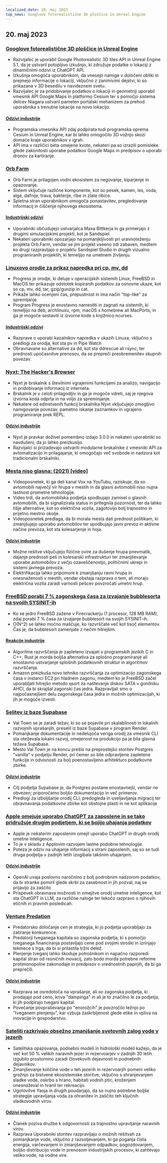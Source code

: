 ```yaml
---
localized_date: 20. maj 2023
top_news: Googlove fotorealistične 3D ploščice in Unreal Engine
---
```


## 20. maj 2023

### [Googlove fotorealistične 3D ploščice in Unreal Engine](https://nilsbakker.nl/portfolio/3d-tiles/)

- Razvijalec je uporabil Google Photorealistic 3D tiles API in Unreal Engine 5.1, da je ustvaril potopljivo izkušnjo, ki združuje podatke o lokaciji z dinamičnimi odzivi iz ChatGPT API.
- Izkušnja omogoča uporabnikom, da vnesejo namige v določeni obliki in prejmejo informacije o lokaciji, vključno z zanimivimi dejstvi, ki so prikazana v 3D besedilu v navideznem svetu.
- Razvijalec je za pridobivanje podatkov o lokaciji in geometriji uporabil vmesnik API Google Maps in platformo Cesium ter s pomočjo sistema delcev Niagara ustvaril pameten portalski mehanizem za prehod uporabnika s trenutne lokacije na novo lokacijo.

#### [Odzivi industrije](http://news.ycombinator.com/item?id=36000631)

- Programska vmesnika API zdaj podpirata tudi programska oprema Cesium in Unreal Engine, kar bi lahko omogočilo 3D vožnjo skozi domače kraje uporabnikov v igrah.
- API ima v različici beta omejene kvote, nekateri pa so izrazili pomisleke glede zakonitosti uporabe podatkov Google Maps in predpisov o uporabi dronov za kartiranje.

### [Orb Farm](https://orb.farm/)

- Orb Farm je prilagojen vodni ekosistem za negovanje, kiparjenje in opazovanje.
- Sistem vključuje različne komponente, kot so pesek, kamen, les, voda, alge, dafnije, trava, bakterije, ribe in zlate ribice.
- Spletna stran uporabnikom omogoča ponastavitev, pregledovanje informacij in čiščenje njihovega ekosistema.

#### [Industrijski odzivi](http://news.ycombinator.com/item?id=35999835)

- Uporabniki občudujejo ustvarjalca Maxa Bittkerja in ga primerjajo z drugimi simulacijskimi projekti, kot je Sandspiel.
- Nekateri uporabniki opozarjajo na pomanjkljivosti pri uravnoteženju projekta Orb.Farm, vendar se jim projekt vseeno zdi zabaven, medtem ko drugi razpravljajo o projektu Sandspiel Studio in drugih vizualno programiranih projektih, ki temeljijo na umetnem življenju.

### [Linuxovo orodje za prikaz napredka pri cp, mv, dd](https://github.com/Xfennec/progress)

- Progress je orodje, ki deluje v operacijskih sistemih Linux, FreeBSD in MacOS ter prikazuje odstotek kopiranih podatkov za osnovne ukaze, kot so cp, mv, dd, tar, gzip/gunzip in cat.
- Prikaže lahko ocenjeni čas, prepustnost in ima način "top-like" za spremljanje.
- Program Progress je enostavno namestiti in zagnati na sistemih, ki temeljijo na deb, archlinuxu, rpm, macOS s homebrew ali MacPorts, in ga je mogoče sestaviti iz izvorne kode s knjižnico ncurses.

#### [Industrijski odzivi](http://news.ycombinator.com/item?id=36000407)

- Razprave o uporabi kazalnikov napredka v ukazih Linuxa, vključno s predlogi za orodja, kot sta pv in Pipe Watch
- Obravnavane so alternative za dd, kot sta ddrescue ali rsync, ter prednosti upočasnitve prenosov, da se prepreči preobremenitev skupnih povezav.

### [Nyxt: The Hacker's Browser](https://nyxt.atlas.engineer/)

- Nyxt je brskalnik s številnimi vgrajenimi funkcijami za analizo, navigacijo in pridobivanje informacij iz interneta.
- Brskalnik je v celoti prilagodljiv in ga je mogoče vdreti, saj je njegova izvorna koda odprta in na voljo za spreminjanje.
- Nekatere od edinstvenih funkcij brskalnika Nyxt vključujejo zmogljivo namigovanje povezav, pametno iskanje zaznamkov in vgrajeno programiranje prek REPL.

#### [Odzivi industrije](http://news.ycombinator.com/item?id=36006423)

- Nyxt je pravkar doživel pomembno izdajo 3.0.0 in nekateri uporabniki so navdušeni, da jo lahko preizkusijo.
- Razvijalci si prizadevajo ustvariti modularne brskalnike z vmesniki API za avtomatizacijo in prilagajanje, ki omogočajo več svobode in nadzora kot tradicionalni brskalniki.

### [Mesta niso glasna: (2021) [video]](https://www.youtube.com/watch?v=CTV-wwszGw8)

- Videoposnetek, ki ga deli kanal Vox na YouTubu, raziskuje, da so avtomobili največji vir hrupa v mestih in da glasni avtomobili niso nujna lastnost prometne tehnologije.
- Video trdi, da avtomobilska podjetja spodbujajo zamisel o glasnih avtomobilih, da bi signalizirala status in pritegnila pozornost, ter da lahko tišje alternative, kot so električna vozila, zagotovijo bolj trajnostno in prijetno mestno okolje.
- Videoposnetek predlaga, da bi morala mesta dati prednost politikam, ki zmanjšujejo uporabo avtomobilov ter spodbujajo javni prevoz in aktivne načine prevoza, kot sta kolesarjenje in hoja.

#### [Odzivi industrije](http://news.ycombinator.com/item?id=35999950)

- Možne rešitve vključujejo fizične ovire za dušenje hrupa pnevmatik, dajanje prednosti peš in kolesarski infrastrukturi ter zmanjševanje uporabe avtomobilov z večjo ozaveščenostjo, političnimi ukrepi in sistemi javnega prevoza.
- Elektrifikacija lahko pripomore k zmanjšanju ravni hrupa in onesnaženosti v mestih, vendar obstaja razprava o tem, ali morajo električna vozila zaradi varnosti pešcev povzročati umetni hrup.

### [FreeBSD porabi 7 % zagonskega časa za izvajanje bubblesorta na svojih SYSINIT-ih](https://twitter.com/cperciva/status/1659558311920914432)

- Ko se jedro FreeBSD zažene v Firecrackerju (1 procesor, 128 MB RAM), zdaj porabi 7 % časa za izvajanje bubblesort na svojih SYSINIT-ih.
- O(N^2) se lahko močno maščuje, ko razvrščate več kot tisoč elementov. Čas je, da bubblesort zamenjate z nečim hitrejšim.

#### [Reakcije industrije](http://news.ycombinator.com/item?id=36002574)

- Algoritme razvrščanja je zapleteno izvajati v programskih jezikih C in C++, Rust je morda boljša alternativa za splošno programiranje ali enostavno ustvarjanje splošnih podatkovnih struktur in algoritmov razvrščanja.
- Amazon preizkuša novo tehniko razvrščanja za optimizacijo zagonskega časa v instanci EC2 pri hladnem zagonu, medtem ko je FreeBSD začel uporabljati hitrejšo metodo qsort za naštevanje diskov SATA v gonilniku AHCI, da bi skrajšal zagonski čas jedra. Razpravljali smo o najpočasnejšem delu zagonskega časa jedra in možnih optimizacijah, ki jih je mogoče izvesti.

### [Selitev iz baze Supabase](https://blog.val.town/blog/migrating-from-supabase)

- Val Town se je zaradi težav, ki so se pojavile pri skalabilnosti in lokalnih razvojnih vprašanjih, preselil iz baze Supabase v program Render.
- Pomanjkanje dokumentacije in nedelujoča veriga orodij za vmesnik CLI sta oteževala lokalni razvoj, omejenost na produkcijo pa je bila glavna težava Supabase.
- Mesto Val Town je na koncu prešlo na preprostejšo storitev Postgres "vanilla" v podjetju Render, pri čemer so bile odpravljene zapletene funkcije in odvisnosti za bolj poenostavljeno arhitekturo podatkovne zbirke.

#### [Odzivi industrije](http://news.ycombinator.com/item?id=36004925)

- Cilj podjetja Supabase je, da Postgres postane enostavnejši, vendar ne obvezen; priporočamo boljšo dokumentacijo in več primerov.
- Predlogi za izboljšanje orodij CLI, predogleda in uveljavljanja migracij ter obravnavanja podatkovne zbirke kot obstojne plasti in ne kot aplikacije

### [Apple omejuje uporabo ChatGPT za zaposlene in se tako pridružuje drugim podjetjem, ki se bojijo uhajanja podatkov](https://www.wsj.com/articles/apple-restricts-use-of-chatgpt-joining-other-companies-wary-of-leaks-d44d7d34)

- Apple je nekaterim zaposlenim omejil uporabo ChatGPT in drugih orodij umetne inteligence.
- To je v skladu z Applovim razvojem lastne podobne tehnologije.
- Poteza je odziv na uhajanje informacij s strani zaposlenih, saj so se tudi druga podjetja v zadnjih letih izogibala takšnim uhajanjem.

#### [Odzivi industrije](http://news.ycombinator.com/item?id=36000079)

- OpenAI uvaja poslovno naročnino z bolj podrobnim nadzorom podatkov, da bi stranke pomiril glede skrbi za zasebnost in jih pozval, naj se prijavijo za zaščito
- Prispevek obravnava možnosti in omejitve orodij umetne inteligence, kot sta ChatGPT in LLM, za različne naloge ter tekočo razpravo o njihovih etičnih in pravnih posledicah.

### [Venture Predation](https://papers.ssrn.com/sol3/papers.cfm?abstract_id=4437360)

- Predatorsko določanje cen je strategija, ki jo podjetja uporabljajo za zatiranje konkurence.
- Predatorji tveganega kapitala so zagonska podjetja, ki s pomočjo tveganega financiranja postavljajo cene pod svojimi stroški in izrinjajo tekmece s trga, da bi si prilastila tržni delež.
- Plenjenje tveganj lahko škoduje potrošnikom in napačno razporedi kapital stran od resničnih inovacij, zato bodo morda potrebne reforme protimonopolne zakonodaje in predpisov o vrednostnih papirjih, da bi ga preprečili.

#### [Odzivi industrije](http://news.ycombinator.com/item?id=36003096)

- Razprava se osredotoča na vprašanje, ali so zagonska podjetja, ki prodajajo pod ceno, kriva "dampinga" in ali je to značilno le za podjetja, ki jih podpirajo tvegani kapital.
- Povečanje povpraševanja po "enorožcih" je povzročilo težnjo po "tveganem plenjenju", kar vzbuja zaskrbljenost glede etike in vpliva na inovacije in gospodarstvo.

### [Sateliti razkrivajo obsežno zmanjšanje svetovnih zalog vode v jezerih](https://www.science.org/doi/10.1126/science.abo2812)

- Satelitska opazovanja, podnebni modeli in hidrološki modeli kažejo, da je več kot 50 % velikih naravnih jezer in rezervoarjev v zadnjih 30 letih izgubilo prostornino zaradi človekovih dejavnosti in podnebnih dejavnikov.
- Zmanjševanje količine vode v teh jezerih in rezervoarjih pomeni veliko grožnjo za bistvene ekosistemske storitve, vključno s shranjevanjem sladke vode, oskrbo s hrano, habitati vodnih ptic, kroženjem onesnaževal in hranil ter rekreacijo.
- Ugotovitve Yaoja in drugih poudarjajo, da so nujno potrebne boljše strategije upravljanja voda za ohranitev in zaščito teh ključnih sladkovodnih virov.

#### [Odzivi industrije](http://news.ycombinator.com/item?id=35999438)

- Članek poziva družbe k odgovornosti za trajnostno upravljanje naravnih virov.
- Razprava Uporabniki storitev razpravljajo o možnih rešitvah za pomanjkanje vode, vključno z razsoljevanjem, ki ga poganja čista energija, varčevanjem in zmanjševanjem odpadkov, pogozdovanjem, boljšo distribucijo vode in prenosom industrijskih procesov, ki zahtevajo veliko vode, na vodne vire.

</Steps>
